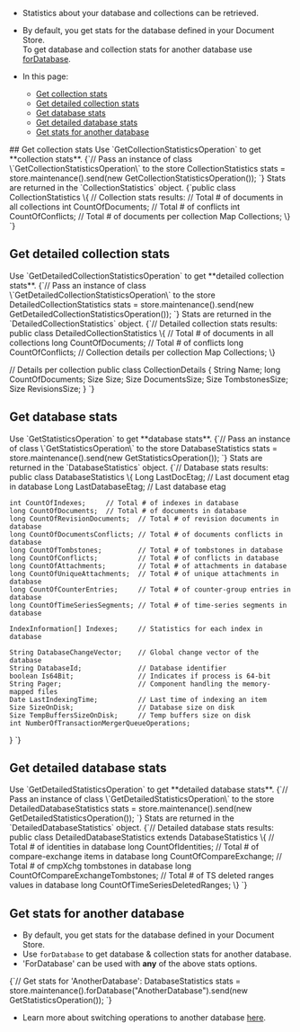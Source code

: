 
<Admonition type="note" title="">

* Statistics about your database and collections can be retrieved.

* By default, you get stats for the database defined in your Document Store.   
  To get database and collection stats for another database use [forDatabase](../../../client-api/operations/maintenance/get-stats.mdx#get-stats-for-another-database).

* In this page:
    * [Get collection stats](../../../client-api/operations/maintenance/get-stats.mdx#get-collection-stats)
    * [Get detailed collection stats](../../../client-api/operations/maintenance/get-stats.mdx#get-detailed-collection-stats)
    * [Get database stats](../../../client-api/operations/maintenance/get-stats.mdx#get-database-stats)
    * [Get detailed database stats](../../../client-api/operations/maintenance/get-stats.mdx#get-detailed-database-stats)
    * [Get stats for another database](../../../client-api/operations/maintenance/get-stats.mdx#get-stats-for-another-database)
</Admonition>
## Get collection stats
<Admonition type="note" title="">
Use `GetCollectionStatisticsOperation` to get **collection stats**.
<TabItem value="stats_1" label="stats_1">
<CodeBlock language="java">
{`// Pass an instance of class \`GetCollectionStatisticsOperation\` to the store 
CollectionStatistics stats =
    store.maintenance().send(new GetCollectionStatisticsOperation());
`}
</CodeBlock>
</TabItem>
</Admonition>
<Admonition type="note" title="">
Stats are returned in the `CollectionStatistics` object.
<TabItem value="stats_1_results" label="stats_1_results">
<CodeBlock language="java">
{`public class CollectionStatistics \{
// Collection stats results:
    // Total # of documents in all collections
    int CountOfDocuments;
    // Total # of conflicts
    int CountOfConflicts;
    // Total # of documents per collection
    Map<String, Long> Collections;
\}
`}
</CodeBlock>
</TabItem>
</Admonition>


## Get detailed collection stats
<Admonition type="note" title="">
Use `GetDetailedCollectionStatisticsOperation` to get **detailed collection stats**.
<TabItem value="stats_2" label="stats_2">
<CodeBlock language="java">
{`// Pass an instance of class \`GetDetailedCollectionStatisticsOperation\` to the store 
DetailedCollectionStatistics stats =
    store.maintenance().send(new GetDetailedCollectionStatisticsOperation());
`}
</CodeBlock>
</TabItem>
</Admonition>
<Admonition type="note" title="">
Stats are returned in the `DetailedCollectionStatistics` object.
<TabItem value="stats_2_results" label="stats_2_results">
<CodeBlock language="java">
{`// Detailed collection stats results:
public class DetailedCollectionStatistics  \{
    // Total # of documents in all collections
    long CountOfDocuments;
    // Total # of conflicts
    long CountOfConflicts;
    // Collection details per collection
    Map<String, CollectionDetails> Collections;
\}

// Details per collection
public class CollectionDetails \{
    String Name;
    long CountOfDocuments;
    Size Size;
    Size DocumentsSize;
    Size TombstonesSize;
    Size RevisionsSize;
\}
`}
</CodeBlock>
</TabItem>
</Admonition>


## Get database stats
<Admonition type="note" title="">
Use `GetStatisticsOperation` to get **database stats**.
<TabItem value="stats_3" label="stats_3">
<CodeBlock language="java">
{`// Pass an instance of class \`GetStatisticsOperation\` to the store 
DatabaseStatistics stats =
    store.maintenance().send(new GetStatisticsOperation());
`}
</CodeBlock>
</TabItem>
</Admonition>
<Admonition type="note" title="">
Stats are returned in the `DatabaseStatistics` object.
<TabItem value="stats_3_results" label="stats_3_results">
<CodeBlock language="java">
{`// Database stats results:
public class DatabaseStatistics \{
    Long LastDocEtag;       // Last document etag in database
    Long LastDatabaseEtag;  // Last database etag
    
    int CountOfIndexes;     // Total # of indexes in database
    long CountOfDocuments;  // Total # of documents in database
    long CountOfRevisionDocuments;  // Total # of revision documents in database
    long CountOfDocumentsConflicts; // Total # of documents conflicts in database
    long CountOfTombstones;         // Total # of tombstones in database
    long CountOfConflicts;          // Total # of conflicts in database
    long CountOfAttachments;        // Total # of attachments in database
    long CountOfUniqueAttachments;  // Total # of unique attachments in database
    long CountOfCounterEntries;     // Total # of counter-group entries in database
    long CountOfTimeSeriesSegments; // Total # of time-series segments in database

    IndexInformation[] Indexes;     // Statistics for each index in database

    String DatabaseChangeVector;    // Global change vector of the database
    String DatabaseId;              // Database identifier
    boolean Is64Bit;                // Indicates if process is 64-bit
    String Pager;                   // Component handling the memory-mapped files
    Date LastIndexingTime;          // Last time of indexing an item
    Size SizeOnDisk;                // Database size on disk
    Size TempBuffersSizeOnDisk;     // Temp buffers size on disk
    int NumberOfTransactionMergerQueueOperations;
\}
`}
</CodeBlock>
</TabItem>
</Admonition>


## Get detailed database stats
<Admonition type="note" title="">
Use `GetDetailedStatisticsOperation` to get **detailed database stats**.
<TabItem value="stats_4" label="stats_4">
<CodeBlock language="java">
{`// Pass an instance of class \`GetDetailedStatisticsOperation\` to the store 
DetailedDatabaseStatistics stats =
    store.maintenance().send(new GetDetailedStatisticsOperation());
`}
</CodeBlock>
</TabItem>
</Admonition>
<Admonition type="note" title="">
Stats are returned in the `DetailedDatabaseStatistics` object.
<TabItem value="stats_4_results" label="stats_4_results">
<CodeBlock language="java">
{`// Detailed database stats results:
public class DetailedDatabaseStatistics extends DatabaseStatistics \{
    // Total # of identities in database
    long CountOfIdentities;
    // Total # of compare-exchange items in database
    long CountOfCompareExchange;
    // Total # of cmpXchg tombstones in database
    long CountOfCompareExchangeTombstones;
    // Total # of TS deleted ranges values in database
    long CountOfTimeSeriesDeletedRanges;
\}
`}
</CodeBlock>
</TabItem>
</Admonition>


## Get stats for another database
<Admonition type="note" title="">

* By default, you get stats for the database defined in your Document Store.
* Use `forDatabase` to get database & collection stats for another database.
* 'ForDatabase' can be used with **any** of the above stats options.
 
<TabItem value="stats_5" label="stats_5">
<CodeBlock language="java">
{`// Get stats for 'AnotherDatabase':
DatabaseStatistics stats =
    store.maintenance().forDatabase("AnotherDatabase").send(new GetStatisticsOperation());
`}
</CodeBlock>
</TabItem>

* Learn more about switching operations to another database [here](../../../client-api/operations/how-to/switch-operations-to-a-different-database.mdx).

</Admonition>



